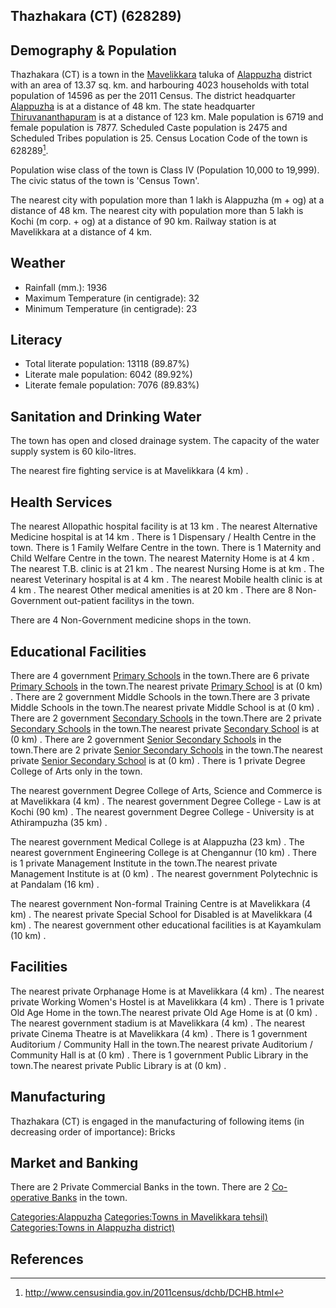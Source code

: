 {{Infobox settlement
| name=Thazhakara (CT)
| native_name=
| native_name_lang=
| other_name=
| nickname=
| settlement_type=Town
| image_skyline=
| image_alt=
| image_caption=
| pushpin_map=India Kerala
| pushpin_label_position=right
| pushpin_map_alt=
| pushpin_map_caption=Location in Kerala, India
| latd=
| latm=
| lats=
| latNS=
| longd=
| longm=
| longs=
| longEW=
| coordinates_display=inline,title
| subdivision_type=Country
| subdivision_name={{flag|India}}
| subdivision_type1=[[States and territories of India|State]]
| subdivision_name1=Kerala 
| subdivision_type2=[[List of districts of India|District]]
| subdivision_name2=Alappuzha
| subdivision_type3=Tahsil
| subdivision_name3=Mavelikkara
| website=
| established_title=<!-- Established -->
| established_date=
| founder=
| named_for=
| government_type=
| governing_body=
| unit_pref=Metric
| area_footnotes=
| area_rank=
| area_total_km2=13.37
| elevation_footnotes=
| elevation_m=
| population_total=14596
| population_as_of=2011
| population_rank=
| population_density_km2=1091
| population_demonym=
| population_footnotes=
| demographics_type1=Languages=
| demographics1_title1=Official=
| demographics1_info1=[[Malayalam language|Malayalam]]
| timezone1=[[Indian Standard Time|IST]]
| utc_offset1==+5:30
| postal_code_type=[[Postal Index Number|PIN]]
| postal_code=
| area_code_type=Telephone code
| area_code=
| registration_plate=
| blank1_name_sec1=Nearest city
| blank1_info_sec1=[[Alappuzha (m + og)]]
| blank2_name_sec1=[[Human sex ratio|Sex ratio]]
| blank2_info_sec1=1172
| blank3_name_sec1=Literacy
| blank3_info_sec1=89.87%
| blank1_name_sec2=[[2011 Census of India|2011 census]] code
| blank1_info_sec2=628289
| footnotes=
}}

== Thazhakara (CT) (628289) ==

== Demography & Population ==

Thazhakara (CT) is a town in the [[Mavelikkara]] taluka of [[Alappuzha]] district with an area of 13.37 sq. km. and harbouring 4023 households with total population of 14596 as per the 2011 Census. The district headquarter [[Alappuzha]] is at a distance of 48 km. The state headquarter [[Thiruvananthapuram]] is at a distance of 123 km. Male population is 6719 and female population is 7877. Scheduled Caste population is 2475 and Scheduled Tribes population is 25. Census Location Code of the town is 628289<ref>http://www.censusindia.gov.in/2011census/dchb/DCHB.html</ref>.

Population wise class of the town is Class IV (Population 10,000 to 19,999).
The civic status of the town is 'Census Town'.

The nearest city with population more than 1 lakh is Alappuzha (m + og) at a distance of 48 km. The nearest city with population more than 5 lakh is Kochi (m corp. + og)  at a distance of 90 km. Railway station is at Mavelikkara at a distance of 4 km.


== Weather ==  
* Rainfall (mm.): 1936 
* Maximum Temperature (in centigrade): 32
* Minimum Temperature (in centigrade): 23


== Literacy ==  
* Total literate population: 13118 (89.87%)
* Literate male population: 6042 (89.92%)
* Literate female population: 7076 (89.83%)


== Sanitation and Drinking Water ==  
The town has open and closed drainage system.
The capacity of the water supply system is 60 kilo-litres.

The nearest fire fighting service is at Mavelikkara (4 km) .


== Health Services ==
The nearest Allopathic hospital facility is at 13 km .
The nearest Alternative Medicine hospital is at 14 km .
There is 1 Dispensary / Health Centre in the town.
There is 1 Family Welfare Centre in the town.
There is 1 Maternity and Child Welfare Centre in the town.
The nearest Maternity Home is at 4 km .
The nearest T.B. clinic is at 21 km .
The nearest Nursing Home is at  km .
The nearest Veterinary hospital is at 4 km .
The nearest Mobile health clinic is at 4 km .
The nearest Other medical amenities is at 20 km .
There are 8 Non-Government out-patient facilitys in the town.


There are 4 Non-Government medicine shops in the town.


== Educational Facilities ==
There are 4 government [[Primary School]]s in the town.There are 6 private [[Primary School]]s in the town.The nearest private [[Primary School]] is at  (0 km) .
There are 2 government Middle Schools in the town.There are 3 private Middle Schools in the town.The nearest private Middle School is at  (0 km) .
There are 2 government [[Secondary School]]s in the town.There are 2 private [[Secondary School]]s in the town.The nearest private [[Secondary School]] is at  (0 km) .
There are 2 government [[Senior Secondary School]]s in the town.There are 2 private [[Senior Secondary School]]s in the town.The nearest private [[Senior Secondary School]] is at  (0 km) .
There is 1 private Degree College of Arts only in the town. 
 
 
 
 
The nearest government Degree College of Arts, Science and Commerce is at Mavelikkara (4 km) .
The nearest government Degree College - Law is at Kochi (90 km) .
The nearest government Degree College - University is at Athirampuzha  (35 km) .
 
The nearest government Medical College is at Alappuzha (23 km) .
The nearest government Engineering College is at Chengannur (10 km) .
There is 1 private Management Institute in the town.The nearest private Management Institute is at  (0 km) .
The nearest government Polytechnic is at Pandalam (16 km) .
 
The nearest government Non-formal Training Centre is at Mavelikkara (4 km) .
The nearest private Special School for Disabled is at Mavelikkara (4 km) .
The nearest government other educational facilities is at Kayamkulam (10 km) .


== Facilities ==
The nearest private Orphanage Home is at Mavelikkara  (4 km) .
The nearest private Working Women's Hostel is at Mavelikkara (4 km) .
There is 1 private Old Age Home in the town.The nearest private Old Age Home is at  (0 km) .
The nearest government stadium is at Mavelikkara (4 km) .
The nearest private Cinema Theatre is at Mavelikkara (4 km) .
There is 1 government Auditorium / Community Hall in the town.The nearest private Auditorium / Community Hall is at  (0 km) .
There is 1 government Public Library in the town.The nearest private Public Library is at  (0 km) .


== Manufacturing ==
Thazhakara (CT) is engaged in the manufacturing of following items (in decreasing order of importance): Bricks


== Market and Banking ==

There are 2 Private Commercial Banks in the town.
There are 2 [[Co-operative Bank]]s in the town.




[[Categories:Alappuzha]]
[[Categories:Towns in Mavelikkara tehsil)]]
[[Categories:Towns in Alappuzha district)]]


== References ==
{{Reflist}}


